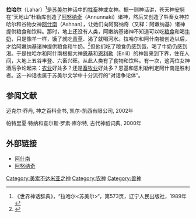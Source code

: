 {{Mesopotamian myth|expanded=3}}

'''拉哈尔'''（Lahar）<ref>《世界神话辞典》，“拉哈尔<苏美尔>“，第573页，辽宁人民出版社，1989年</ref>是[[苏美尔|苏美尔]]神话中的[[牲畜|牲畜]]神或女神。据一则神话讲，苍天神[[安努|安努]]在“天地山”杜勒库创造了[[阿努纳奇|阿努纳奇]]（Annunnaki）诸神，然后又创造了牲畜女神拉哈尔和谷物女神[[阿什南|阿什南]]（Ashnan），让她们向阿努纳奇（又释：阿嫩纳基）诸神提供粮食和饮料。那时，地上还没有人类，阿嫩纳基诸神不知道可以吃[[粮食|粮食]]和喝[[牛奶|牛奶]]，只是像羊一样，饿了就吃[[青草|青草]]、渴了就喝河水。拉哈尔和阿什南被创造以后，才给阿嫩纳基诸神提供粮食和牛奶。<ref name="Kramer1964">{{cite book|author=塞缪尔·诺亚·克莱默|title=《苏美尔人：历史、文化和性格》|url=http://books.google.com/books?id=iY9xp4pLp88C&pg=PA220|accessdate=2011年5月23日|year=1964年|publisher=芝加哥大学出版社|isbn=978-0-226-45238-8|pages=220–}}</ref>但他们吃了粮食仍感到饿，喝了牛奶仍感到渴。于是拉哈尔和阿什南根据大神[[恩基|恩基]]和[[恩利尔|恩利勒]]（Enlil）的神旨来到下界，住在人间，大地上五谷丰登、六畜兴旺。从此人类有了食物和饮料。有一次，这两位女神酒后争论起来：[[农业|农业]]好处多？还是[[畜牧业|畜牧业]]好处多？恩基和恩利勒判定阿什南是胜利者。这一神话也属于苏美尔文学中十分流行的“对话争论体”。

== 参阅文献 ==
{{Reflist}}
迈克尔·乔丹, 神之百科全书, 凯尔-凯西有限公司, 2002年

帕特里夏·特纳和查尔斯·罗素·库尔特, 古代神祇词典, 2000年

==外部链接==
*[[阿什南|阿什南]]
*[[阿努纳奇|阿努纳奇]]

[[Category:美索不达米亚之神|Category:美索不达米亚之神]]
[[Category:农神|Category:农神]]
[[Category:兽神|Category:兽神]]